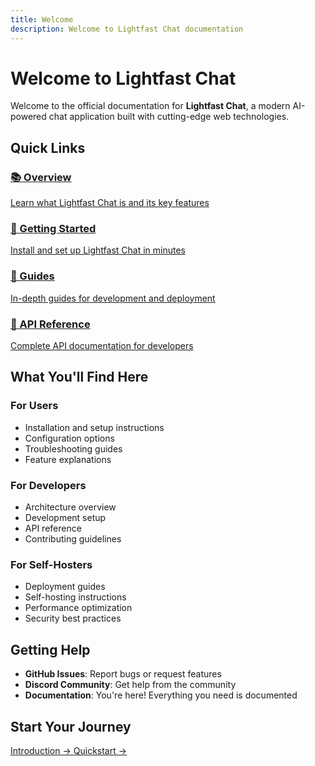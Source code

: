 ```yaml
---
title: Welcome
description: Welcome to Lightfast Chat documentation
---
```


# Welcome to Lightfast Chat

Welcome to the official documentation for **Lightfast Chat**, a modern AI-powered chat application built with cutting-edge web technologies.

## Quick Links

<div className="grid grid-cols-1 md:grid-cols-2 gap-4 mt-8">
  <a href="/overview" className="block p-6 border rounded-lg hover:shadow-lg transition-shadow">
    <h3 className="text-lg font-semibold mb-2">📚 Overview</h3>
    <p className="text-sm text-muted-foreground">Learn what Lightfast Chat is and its key features</p>
  </a>
  
  <a href="/getting-started/installation" className="block p-6 border rounded-lg hover:shadow-lg transition-shadow">
    <h3 className="text-lg font-semibold mb-2">🚀 Getting Started</h3>
    <p className="text-sm text-muted-foreground">Install and set up Lightfast Chat in minutes</p>
  </a>
  
  <a href="/guides/claude-code-workflow" className="block p-6 border rounded-lg hover:shadow-lg transition-shadow">
    <h3 className="text-lg font-semibold mb-2">📖 Guides</h3>
    <p className="text-sm text-muted-foreground">In-depth guides for development and deployment</p>
  </a>
  
  <a href="/reference/api" className="block p-6 border rounded-lg hover:shadow-lg transition-shadow">
    <h3 className="text-lg font-semibold mb-2">🔧 API Reference</h3>
    <p className="text-sm text-muted-foreground">Complete API documentation for developers</p>
  </a>
</div>

## What You'll Find Here

### For Users
- Installation and setup instructions
- Configuration options
- Troubleshooting guides
- Feature explanations

### For Developers
- Architecture overview
- Development setup
- API reference
- Contributing guidelines

### For Self-Hosters
- Deployment guides
- Self-hosting instructions
- Performance optimization
- Security best practices

## Getting Help

- **GitHub Issues**: Report bugs or request features
- **Discord Community**: Get help from the community
- **Documentation**: You're here! Everything you need is documented

## Start Your Journey

<div className="flex gap-4 mt-8">
  <a href="/overview/introduction" className="inline-flex items-center px-4 py-2 border rounded-md hover:bg-accent">
    Introduction →
  </a>
  <a href="/getting-started/quickstart" className="inline-flex items-center px-4 py-2 bg-primary text-primary-foreground rounded-md hover:bg-primary/90">
    Quickstart →
  </a>
</div>